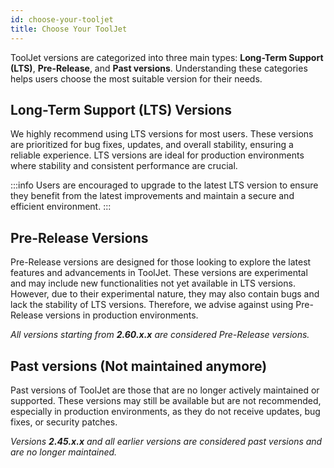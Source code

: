 ```yaml
---
id: choose-your-tooljet
title: Choose Your ToolJet
---
```



ToolJet versions are categorized into three main types: **Long-Term Support (LTS)**,  **Pre-Release**, and **Past versions**. Understanding these categories helps users choose the most suitable version for their needs.

## Long-Term Support (LTS) Versions

We highly recommend using LTS versions for most users. These versions are prioritized for bug fixes, updates, and overall stability, ensuring a reliable experience. LTS versions are ideal for production environments where stability and consistent performance are crucial.

<LTSVersionsTable />


:::info
Users are encouraged to upgrade to the latest LTS version to ensure they benefit from the latest improvements and maintain a secure and efficient environment. 
:::

## Pre-Release Versions

Pre-Release versions are designed for those looking to explore the latest features and advancements in ToolJet. These versions are experimental and may include new functionalities not yet available in LTS versions. However, due to their experimental nature, they may also contain bugs and lack the stability of LTS versions. Therefore, we advise against using Pre-Release versions in production environments.

*All versions starting from **2.60.x.x** are considered Pre-Release versions.*

## Past versions (Not maintained anymore)

Past versions of ToolJet are those that are no longer actively maintained or supported. These versions may still be available but are not recommended, especially in production environments, as they do not receive updates, bug fixes, or security patches. 

*Versions **2.45.x.x** and all earlier versions are considered past versions and are no longer maintained.*